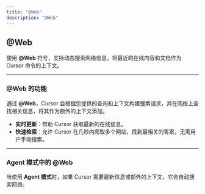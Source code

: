 ```yaml
---
title: "@Web"
description: "@Web"
---
```


## @Web

使用 **@Web** 符号，支持动态搜索网络信息，将最近的在线内容和文档作为 Cursor 命令的上下文。

---

### **@Web 的功能**

通过 **@Web**，Cursor 会根据您提供的查询和上下文构建搜索请求，并在网络上查找相关信息，将其作为额外的上下文添加。

- **实时更新**：帮助 Cursor 获取最新的在线信息。  
- **快速检索**：允许 Cursor 在几秒内爬取多个网站，找到最相关的答案，无需用户手动搜索。

---

### **Agent 模式中的 @Web**

当使用 **Agent 模式**时，如果 Cursor 需要最新信息或额外的上下文，它会自动搜索网络。
